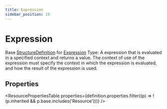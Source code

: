 ```yaml
---
title: Expression
sidebar_position: 15
---
```



# Expression

Base <a href="/docs/api/fhir/resources/structuredefinition">StructureDefinition</a> for <a href="/docs/api/fhir/datatypes/expression">Expression</a> Type: A expression that is evaluated in a specified context and returns a value. The context of use of the expression must specify the context in which the expression is evaluated, and how the result of the expression is used.

<Tabs queryString="section">
<TabItem value="schema" label="Schema" default>

## Properties

<ResourcePropertiesTable
  properties={definition.properties.filter((p) => !(p.inherited && p.base.includes('Resource')))}
/>

</TabItem>
  
  


</Tabs>
